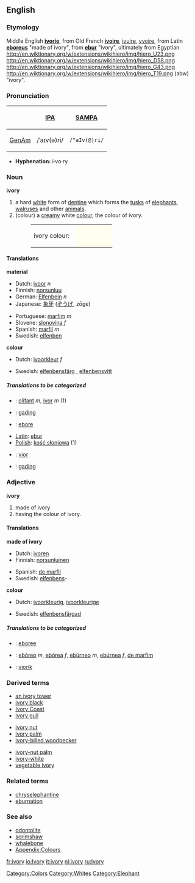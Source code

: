 {{Wikipedia}}
==English==

===Etymology===
Middle English '''[[ivorie]]''', from Old French '''[[ivoire]]''', [[ivuire]], [[yvoire]], from Latin '''[[eboreus]]''' "made of ivory", from '''[[ebur]]''' "ivory", ultimately from Egyptian http://en.wiktionary.org/w/extensions/wikihiero/img/hiero_U23.png  http://en.wiktionary.org/w/extensions/wikihiero/img/hiero_D58.png  http://en.wiktionary.org/w/extensions/wikihiero/img/hiero_G43.png  http://en.wiktionary.org/w/extensions/wikihiero/img/hiero_T19.png (ɜbw) "ivory".
<!-- the hieroglyphs are apparently unlinkable; the transliteration should not be linked because it is nonstandard (the IPA character 'ɜ' is just a lookalike for egyptological aleph which is not in Unicode) -->

===Pronunciation===
{| border=1 cellpadding=5
! !! [[w:IPA|IPA]] !! [[w:SAMPA|SAMPA]]
|-
! [[GenAm]]
| /ˈaɪv(ə)ri/ || <tt>/"aIv(@)ri/</tt>
|}

*'''Hyphenation:''' i·vo·ry

===Noun===
'''ivory'''

#a hard [[white]] form of [[dentine]] which forms the [[tusk]]s of [[elephant]]s, [[walrus]]es and other [[animal]]s.
#(colour) a [[cream]]y white [[color|colour]], the colour of ivory.  
#:<table><tr><td>ivory colour: &nbsp;</td><td bgcolor="#FFFFF0" width="80">&nbsp; </td></tr></table>

====Translations====

'''material'''
{{top}}
*Dutch: [[ivoor]] ''n''
*Finnish: [[norsunluu]]
*German: [[Elfenbein]] ''n''
*Japanese: [[象牙]] ([[ぞうげ]], zōge)
{{mid}}
*Portuguese: [[marfim]] ''m''
*Slovene: [[slonovina]] ''f''
*Spanish: [[marfil]] ''m''
*Swedish: [[elfenben]] {{n}}
{{bottom}}

'''colour'''
{{top}}
*Dutch: [[ivoorkleur]] ''f''
{{mid}}
*Swedish: [[elfenbensfärg]] {{c}}, [[elfenbensvitt]] {{n}}
{{bottom}}

=====Translations to be categorized=====
{{checktrans}}
<!--Remove this section once all of the translations below have been moved into the tables above.-->
*{{ttbc|Breton}}: [[olifant]] ''m'', [[ivor]] ''m'' (1)
*{{ttbc|Indonesian}}: [[gading]]
*{{ttbc|Interlingua}}: [[ebore]]
*[[w:Latin language|Latin]]: [[ebur]]
*[[w:Polish language|Polish]]: [[kość słoniowa]] (1)
*{{ttbc|Volapük}}: [[vior]]
*{{ttbc|Malay}}: [[gading]]

===Adjective===
'''ivory'''

#made of ivory
#having the colour of ivory.

====Translations====
'''made of ivory'''
{{top}}
*Dutch: [[ivoren]]
*Finnish: [[norsunluinen]]
{{mid}}
*Spanish: [[de marfil]]
*Swedish: [[elfenben]]s-
{{bottom}}

'''colour'''
{{top}}
*Dutch: [[ivoorkleurig]], [[ivoorkleurige]]
{{mid}}
*Swedish: [[elfenbensfärgad]]
{{bottom}}

=====Translations to be categorized=====
{{checktrans}}
<!--Remove this section once all of the translations below have been moved into the tables above.-->
*{{ttbc|Interlingua}}: [[eboree]]
*{{ttbc|Portuguese}}: [[ebóreo]] ''m'', [[ebórea]] ''f'', [[ebúrneo]] ''m'', [[ebúrnea]] ''f'', [[de marfim]]
*{{ttbc|Volapük}}: [[viorik]]



===Derived terms===
{{top3}}
*[[an ivory tower]]
*[[ivory black]]
*[[Ivory Coast]]
*[[ivory gull]]
{{mid3}}
*[[ivory nut]]
*[[ivory palm]]
*[[ivory-billed woodpecker]]
{{mid3}}
*[[ivory-nut palm]]
*[[ivory-white]]
*[[vegetable ivory]]
{{bottom}}
===Related terms===
*[[chryselephantine]]
*[[eburnation]]

===See also===
*[[odontolite]]
*[[scrimshaw]]
*[[whalebone]]
*[[Wiktionary_Appendix:Colours|Appendix:Colours]]

[[Category:Colors]]
[[Category:Whites]]
[[Category:Elephant]]
[[fr:ivory]]
[[io:Ivory]]
[[it:ivory]]
[[nl:ivory]]
[[ru:Ivory]]
